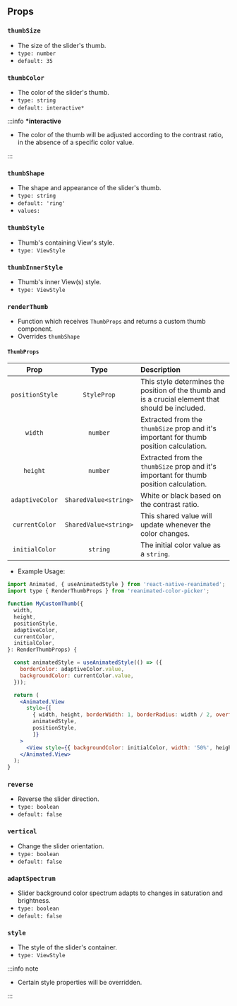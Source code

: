 ## Props

### `thumbSize`

- The size of the slider's thumb.
- `type: number`
- `default: 35`

### `thumbColor`

- The color of the slider's thumb.
- `type: string`
- `default: interactive*`

:::info **\*interactive**

- The color of the thumb will be adjusted according to the contrast ratio, in the absence of a specific color value.

:::

### `thumbShape`

- The shape and appearance of the slider's thumb.
- `type: string`
- `default: 'ring'`
- `values:`<shapes/>

### `thumbStyle`

- Thumb's containing View's style.
- `type: ViewStyle`

### `thumbInnerStyle`

- Thumb's inner View(s) style.
- `type: ViewStyle`

### `renderThumb`

- Function which receives `ThumbProps` and returns a custom thumb component.
- Overrides `thumbShape`

#### `ThumbProps`

|      Prop       |         Type          | Description                                                                                       |
| :-------------: | :-------------------: | :------------------------------------------------------------------------------------------------ |
| `positionStyle` |      `StyleProp`      | This style determines the position of the thumb and is a crucial element that should be included. |
|     `width`     |       `number`        | Extracted from the `thumbSize` prop and it's important for thumb position calculation.            |
|    `height`     |       `number`        | Extracted from the `thumbSize` prop and it's important for thumb position calculation.            |
| `adaptiveColor` | `SharedValue<string>` | White or black based on the contrast ratio.                                                       |
| `currentColor`  | `SharedValue<string>` | This shared value will update whenever the color changes.                                         |
| `initialColor`  |       `string`        | The initial color value as a `string`.                                                            |

- Example Usage:

```jsx
import Animated, { useAnimatedStyle } from 'react-native-reanimated';
import type { RenderThumbProps } from 'reanimated-color-picker';

function MyCustomThumb({
  width,
  height,
  positionStyle,
  adaptiveColor,
  currentColor,
  initialColor,
}: RenderThumbProps) {

  const animatedStyle = useAnimatedStyle(() => ({
    borderColor: adaptiveColor.value,
    backgroundColor: currentColor.value,
  }));

  return (
    <Animated.View
      style={[
        { width, height, borderWidth: 1, borderRadius: width / 2, overflow: 'hidden' },
        animatedStyle,
        positionStyle,
        ]}
    >
      <View style={{ backgroundColor: initialColor, width: '50%', height, alignSelf: 'flex-end' }} />
    </Animated.View>
  );
}
```

### `reverse`

- Reverse the slider direction.
- `type: boolean`
- `default: false`

### `vertical`

- Change the slider orientation.
- `type: boolean`
- `default: false`

### `adaptSpectrum`

- Slider background color spectrum adapts to changes in saturation and brightness.
- `type: boolean`
- `default: false`

### `style`

- The style of the slider's container.
- `type: ViewStyle`

:::info note

- Certain style properties will be overridden.

:::
